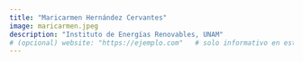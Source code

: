 ```yaml
---
title: "Maricarmen Hernández Cervantes"
image: maricarmen.jpeg
description: "Instituto de Energías Renovables, UNAM"
# (opcional) website: "https://ejemplo.com"   # solo informativo en esta opción
---
```

